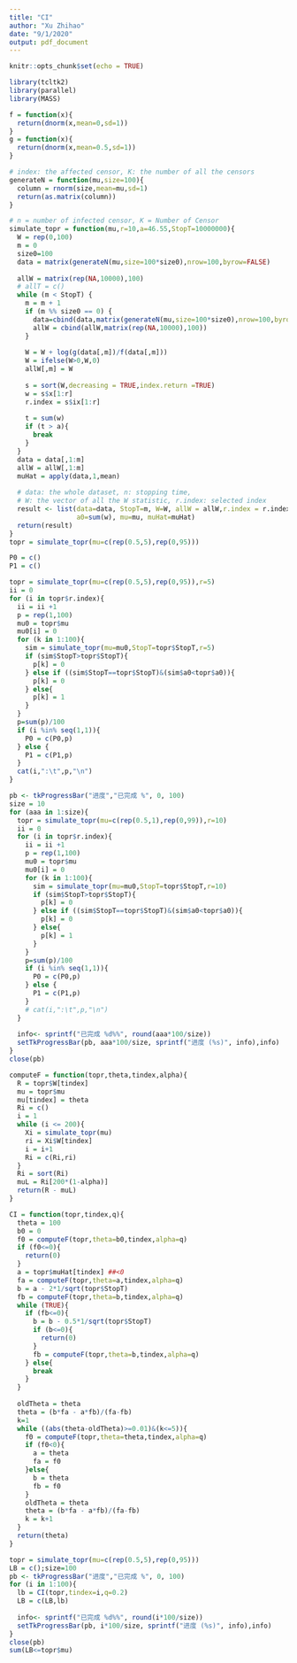 ```yaml
---
title: "CI"
author: "Xu Zhihao"
date: "9/1/2020"
output: pdf_document
---
```


```r
knitr::opts_chunk$set(echo = TRUE)
```


```r
library(tcltk2) 
library(parallel)
library(MASS)

f = function(x){
  return(dnorm(x,mean=0,sd=1))
}
g = function(x){
  return(dnorm(x,mean=0.5,sd=1))
}

# index: the affected censor, K: the number of all the censors
generateN = function(mu,size=100){
  column = rnorm(size,mean=mu,sd=1)
  return(as.matrix(column))
}

# n = number of infected censor, K = Number of Censor
simulate_topr = function(mu,r=10,a=46.55,StopT=10000000){
  W = rep(0,100)
  m = 0
  size0=100
  data = matrix(generateN(mu,size=100*size0),nrow=100,byrow=FALSE)
  
  allW = matrix(rep(NA,10000),100)
  # allT = c()
  while (m < StopT) {
    m = m + 1
    if (m %% size0 == 0) {
      data=cbind(data,matrix(generateN(mu,size=100*size0),nrow=100,byrow=FALSE))
      allW = cbind(allW,matrix(rep(NA,10000),100))
    }
    
    W = W + log(g(data[,m])/f(data[,m]))
    W = ifelse(W>0,W,0)
    allW[,m] = W
    
    s = sort(W,decreasing = TRUE,index.return =TRUE)
    w = s$x[1:r]
    r.index = s$ix[1:r]
    
    t = sum(w)
    if (t > a){
      break
    }
  }
  data = data[,1:m]
  allW = allW[,1:m]
  muHat = apply(data,1,mean)
  
  # data: the whole dataset, n: stopping time, 
  # W: the vector of all the W statistic, r.index: selected index
  result <- list(data=data, StopT=m, W=W, allW = allW,r.index = r.index, 
                 a0=sum(w), mu=mu, muHat=muHat)
  return(result)
}
topr = simulate_topr(mu=c(rep(0.5,5),rep(0,95)))
```




```r
P0 = c()
P1 = c()
```


```r
topr = simulate_topr(mu=c(rep(0.5,5),rep(0,95)),r=5)
ii = 0
for (i in topr$r.index){
  ii = ii +1
  p = rep(1,100)
  mu0 = topr$mu
  mu0[i] = 0
  for (k in 1:100){
    sim = simulate_topr(mu=mu0,StopT=topr$StopT,r=5)
    if (sim$StopT>topr$StopT){
      p[k] = 0
    } else if ((sim$StopT==topr$StopT)&(sim$a0<topr$a0)){
      p[k] = 0
    } else{
      p[k] = 1
    }
  }
  p=sum(p)/100
  if (i %in% seq(1,1)){
    P0 = c(P0,p)
  } else {
    P1 = c(P1,p)
  }
  cat(i,":\t",p,"\n")
}
```


```r
pb <- tkProgressBar("进度","已完成 %", 0, 100)
size = 10
for (aaa in 1:size){
  topr = simulate_topr(mu=c(rep(0.5,1),rep(0,99)),r=10)
  ii = 0
  for (i in topr$r.index){
    ii = ii +1
    p = rep(1,100)
    mu0 = topr$mu
    mu0[i] = 0
    for (k in 1:100){
      sim = simulate_topr(mu=mu0,StopT=topr$StopT,r=10)
      if (sim$StopT>topr$StopT){
        p[k] = 0
      } else if ((sim$StopT==topr$StopT)&(sim$a0<topr$a0)){
        p[k] = 0
      } else{
        p[k] = 1
      }
    }
    p=sum(p)/100
    if (i %in% seq(1,1)){
      P0 = c(P0,p)
    } else {
      P1 = c(P1,p)
    }
    # cat(i,":\t",p,"\n")
  }
  
  info<- sprintf("已完成 %d%%", round(aaa*100/size))
  setTkProgressBar(pb, aaa*100/size, sprintf("进度 (%s)", info),info)
}
close(pb)
```



























```r
computeF = function(topr,theta,tindex,alpha){
  R = topr$W[tindex]
  mu = topr$mu
  mu[tindex] = theta
  Ri = c()
  i = 1
  while (i <= 200){
    Xi = simulate_topr(mu)
    ri = Xi$W[tindex]
    i = i+1
    Ri = c(Ri,ri)
  }
  Ri = sort(Ri)
  muL = Ri[200*(1-alpha)]
  return(R - muL)
}

CI = function(topr,tindex,q){
  theta = 100
  b0 = 0
  f0 = computeF(topr,theta=b0,tindex,alpha=q)
  if (f0<=0){
    return(0)
  }
  a = topr$muHat[tindex] ##<0
  fa = computeF(topr,theta=a,tindex,alpha=q)
  b = a - 2*1/sqrt(topr$StopT)
  fb = computeF(topr,theta=b,tindex,alpha=q)
  while (TRUE){
    if (fb<=0){
      b = b - 0.5*1/sqrt(topr$StopT)
      if (b<=0){
        return(0)
      }
      fb = computeF(topr,theta=b,tindex,alpha=q)
    } else{
      break
    }
  }
  
  oldTheta = theta
  theta = (b*fa - a*fb)/(fa-fb)
  k=1
  while ((abs(theta-oldTheta)>=0.01)&(k<=5)){
    f0 = computeF(topr,theta=theta,tindex,alpha=q)
    if (f0<0){
      a = theta
      fa = f0
    }else{
      b = theta
      fb = f0
    }
    oldTheta = theta
    theta = (b*fa - a*fb)/(fa-fb)
    k = k+1
  }
  return(theta)
}
```



```r
topr = simulate_topr(mu=c(rep(0.5,5),rep(0,95)))
LB = c();size=100
pb <- tkProgressBar("进度","已完成 %", 0, 100)
for (i in 1:100){
  lb = CI(topr,tindex=i,q=0.2)
  LB = c(LB,lb)
  
  info<- sprintf("已完成 %d%%", round(i*100/size))
  setTkProgressBar(pb, i*100/size, sprintf("进度 (%s)", info),info)
}
close(pb)
sum(LB<=topr$mu)
```
